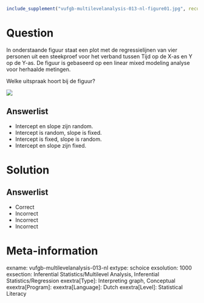 ```r
include_supplement("vufgb-multilevelanalysis-013-nl-figure01.jpg", recursive = TRUE)
```

Question
========

In onderstaande figuur staat een plot met de regressielijnen van vier personen uit een steekproef voor het verband tussen Tijd op de X-as en Y op de Y-as. De figuur is gebaseerd op een linear mixed modeling analyse voor herhaalde metingen.

Welke uitspraak hoort bij de figuur?

![](vufgb-multilevelanalysis-013-nl-figure01.jpg)
  
Answerlist
----------
* Intercept en slope zijn random.
* Intercept is random, slope is fixed.
* Intercept is fixed, slope is random.
* Intercept en slope zijn fixed.

Solution
========

Answerlist
----------
* Correct
* Incorrect
* Incorrect
* Incorrect

Meta-information
================
exname: vufgb-multilevelanalysis-013-nl
extype: schoice
exsolution: 1000
exsection: Inferential Statistics/Multilevel Analysis, Inferential Statistics/Regression
exextra[Type]: Interpreting graph, Conceptual
exextra[Program]: 
exextra[Language]: Dutch
exextra[Level]: Statistical Literacy
